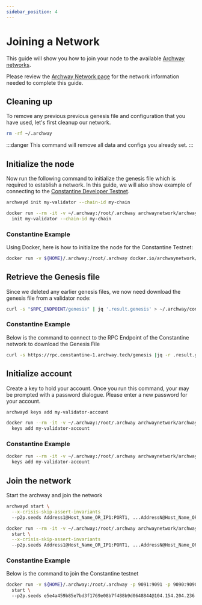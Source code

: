 ```yaml
---
sidebar_position: 4
---
```



# Joining a Network

This guide will show you how to join your node to the available [Archway networks](https://docs.archway.io/docs/overview/network). 

Please review the [Archway Network page](https://docs.archway.io/docs/overview/network) for the network information needed to complete this guide. 

## Cleaning up

To remove any previous previous genesis file and configuration that you have used, let's first cleanup our network. 

```bash
rm -rf ~/.archway
```

:::danger
This command will remove all data and configs you already set.
:::

## Initialize the node

Now run the following command to initialize the genesis file which is required to establish a network. In this guide, we will also show example of connecting to the [Constantine Developer Testnet](https://docs.archway.io/docs/overview/network#constantine-dapp-developer-testnet).  

<Tabs groupId="archwayd">
<TabItem value="binary" label="Binary">

```bash
archwayd init my-validator --chain-id my-chain
```

</TabItem>
<TabItem value="docker" label="Docker" default>

```bash
docker run --rm -it -v ~/.archway:/root/.archway archwaynetwork/archwayd:$NETWORK_NAME \
  init my-validator --chain-id my-chain
```

</TabItem>
</Tabs>

### **Constantine Example**

Using Docker, here is how to initialize the node for the Constantine Testnet: 

```bash 
docker run -v ${HOME}/.archway:/root/.archway docker.io/archwaynetwork/archwayd:0.0.5  init munshi --chain-id constantine-1
``` 


## Retrieve the Genesis file

Since we deleted any earlier genesis files, we now need download the genesis file from a validator node:

```bash
curl -s "$RPC_ENDPOINT/genesis" | jq '.result.genesis' > ~/.archway/config/genesis.json
```

### **Constantine Example**
Below is the command to connect to the RPC Endpoint of the Constantine network to download the Genesis File 
```bash
curl -s https://rpc.constantine-1.archway.tech/genesis |jq -r .result.genesis > ${HOME}/.archway/config/genesis.json
```


## Initialize account

Create a key to hold your account. Once you run this command, your may be prompted with a password dialogue. Please enter a new password for your account.

<Tabs groupId="archwayd">
<TabItem value="binary" label="Binary">

```bash
archwayd keys add my-validator-account
```

</TabItem>
<TabItem value="docker" label="Docker" default>

```bash
docker run --rm -it -v ~/.archway:/root/.archway archwaynetwork/archwayd:$NETWORK_NAME \
  keys add my-validator-account
```

</TabItem>
</Tabs>

### **Constantine Example**

```bash 
docker run --rm -it -v ~/.archway:/root/.archway archwaynetwork/archwayd:0.0.5 \
  keys add my-validator-account
``` 

## Join the network

Start the archway and join the network

<Tabs groupId="archwayd">
<TabItem value="binary" label="Binary">

```bash
archwayd start \
  --x-crisis-skip-assert-invariants
  --p2p.seeds Address1@Host_Name_OR_IP1:PORT1, ...AddressN@Host_Name_OR_IPN:PORTN \
```

</TabItem>
<TabItem value="docker" label="Docker" default>

```bash
docker run --rm -it -v ~/.archway:/root/.archway archwaynetwork/archwayd:$NETWORK_NAME \
  start \
  --x-crisis-skip-assert-invariants
  --p2p.seeds Address1@Host_Name_OR_IP1:PORT1, ...AddressN@Host_Name_OR_IPN:PORTN \
```

</TabItem>
</Tabs>


### **Constantine Example** 
Below is the command to join the Constantine testnet 

```bash 
docker run -v ${HOME}/.archway:/root/.archway -p 9091:9091 -p 9090:9090 -p 26656:26656 -p 26657:26657 -p 1317:1317 docker.io/archwaynetwork/archwayd:0.0.5 \ 
  start \ 
  --p2p.seeds e5e4a459b85e7bd3f1769e08b7f488b9d0648844@104.154.204.236:26656
``` 


